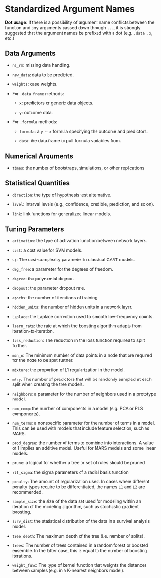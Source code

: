 # Standardized Argument Names

**Dot usage**: If there is a possibility of argument name conflicts between the function and any arguments passed down through `...`, it is strongly suggested that the argument names be prefixed with a dot (e.g. `.data`, `.x`, etc.)


## Data Arguments

 * `na_rm`: missing data handling. 

 * `new_data`: data to be predicted.

 * `weights`: case weights.

 * For `.data.frame` methods:

    * `x`: predictors or generic data objects. 
 
    * `y`: outcome data.
 
 * For `.formula` methods:
 
    * `formula`: a `y ~ x` formula specifying the outcome and predictors.
    
    * `data`: the data.frame to pull formula variables from.

## Numerical Arguments

 * `times`: the number of bootstraps, simulations, or other replications.
 
## Statistical Quantities 

 * `direction`: the type of hypothesis test alternative. 
 
 * `level`: interval levels (e.g., confidence, credible, prediction, and so on).

 * `link`: link functions for generalized linear models. 
 

## Tuning Parameters

* `activation`: the type of activation function between network layers. 

* `cost`: a cost value for SVM models. 
  
* `Cp`: The cost-complexity parameter in classical CART models. 

* `deg_free`: a parameter for the degrees of freedom. 

* `degree`: the polynomial degree. 
 
* `dropout`: the parameter dropout rate. 
 
* `epochs`: the number of iterations of training. 
 
* `hidden_units`: the number of hidden units in a network layer. 

* `Laplace`: the Laplace correction used to smooth low-frequency counts. 

* `learn_rate`: the rate at which the boosting algorithm adapts from iteration-to-iteration. 
   
* `loss_reduction`:  The reduction in the loss function required to split further. 

* `min_n`: The minimum number of data points in a node that are required for the node to be split further. 
 
* `mixture`: the proportion of L1 regularization in the model. 
 
* `mtry`: The number of predictors that will be randomly sampled at each split when creating the tree models.

* `neighbors`: a parameter for the number of neighbors used in a prototype model. 

* `num_comp`: the number of components in a model (e.g. PCA or PLS components).
 
* `num_terms`: a nonspecific parameter for the number of terms in a model. This can be used with models that include feature selection, such as MARS. 
  
* `prod_degree`: the number of terms to combine into interactions. A value of 1 implies an additive model. Useful for MARS models and some linear models.
    
* `prune`: a logical for whether a tree or set of rules should be pruned. 

* `rbf_sigma`: the sigma parameters of a radial basis function. 

* `penalty`: The amount of regularization used. In cases where different penalty types require to be differentiated, the names `L1` and `L2` are recommended.
   
* `sample_size`: the size of the data set used for modeling within an iteration of the modeling algorithm, such as stochastic gradient boosting.

* `surv_dist`: the statistical distribution of the data in a survival analysis model.
  
* `tree_depth`: The maximum depth of the tree (i.e. number of splits).
   
* `trees`: The number of trees contained in a random forest or boosted  ensemble. In the latter case, this is equal to the number of boosting iterations.  
  
* `weight_func`: The type of kernel function that weights the distances between samples (e.g. in a K-nearest neighbors model).   
 
 

 